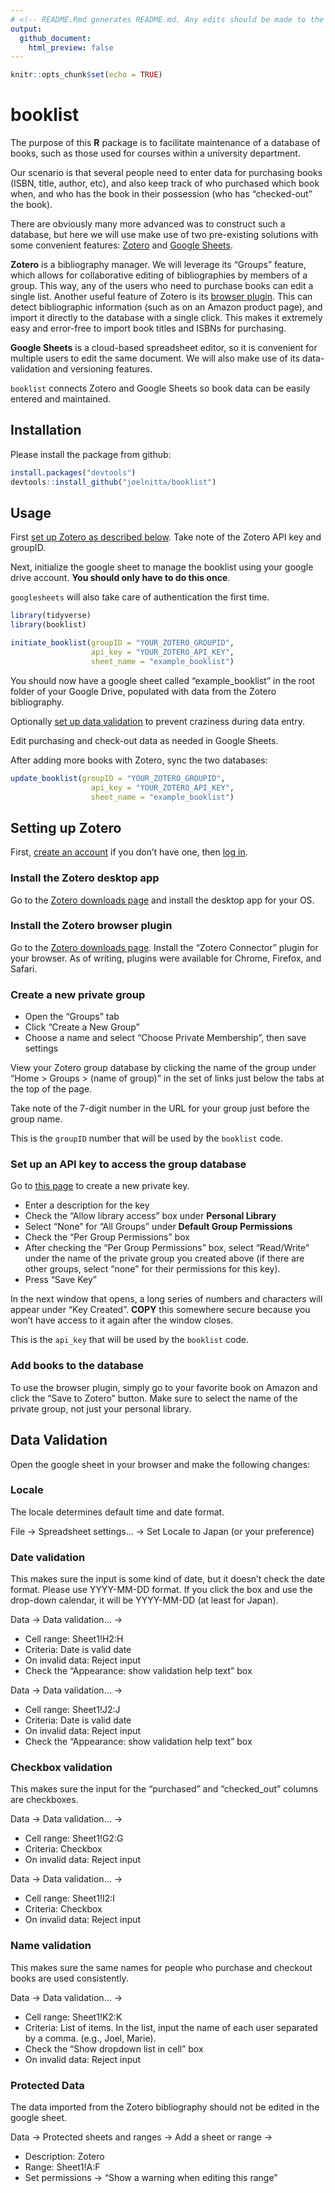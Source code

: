 ```yaml
---
# <!-- README.Rmd generates README.md. Any edits should be made to the .Rmd file -->
output:
  github_document:
    html_preview: false
---
```

```r
knitr::opts_chunk$set(echo = TRUE)
```

# booklist

The purpose of this __R__ package is to facilitate maintenance of a database of books, such as those used for courses within a university department.

Our scenario is that several people need to enter data for purchasing books (ISBN, title, author, etc), and also keep track of who purchased which book when, and who has the book in their possession (who has "checked-out" the book).

There are obviously many more advanced was to construct such a database, but here we will use make use of two pre-existing solutions with some convenient features: [Zotero](https://www.zotero.org/) and [Google Sheets](https://www.google.com/sheets/about/).

__Zotero__ is a bibliography manager. We will leverage its "Groups" feature, which allows for collaborative editing of bibliographies by members of a group. This way, any of the users who need to purchase books can edit a single list. Another useful feature of Zotero is its [browser plugin](https://www.zotero.org/download/). This can detect bibliographic information (such as on an Amazon product page), and import it directly to the database with a single click. This makes it extremely easy and error-free to import book titles and ISBNs for purchasing.

__Google Sheets__ is a cloud-based spreadsheet editor, so it is convenient for multiple users to edit the same document. We will also make use of its data-validation and versioning features.

`booklist` connects Zotero and Google Sheets so book data can be easily entered and maintained.

## Installation

Please install the package from github:

```r
install.packages("devtools")
devtools::install_github("joelnitta/booklist")
```

## Usage

First [set up Zotero as described below](#setting-up-zotero). Take note of the Zotero API key and groupID. 

Next, initialize the google sheet to manage the booklist using your google drive account. __You should only have to do this once__.

`googlesheets` will also take care of authentication the first time.

```r
library(tidyverse)
library(booklist)

initiate_booklist(groupID = "YOUR_ZOTERO_GROUPID",
                  api_key = "YOUR_ZOTERO_API_KEY",
                  sheet_name = "example_booklist")
```

You should now have a google sheet called "example_booklist" in the root folder of your Google Drive, populated with data from the Zotero bibliography. 

Optionally [set up data validation](#data-validation) to prevent craziness during data entry.

Edit purchasing and check-out data as needed in Google Sheets.

After adding more books with Zotero, sync the two databases:

```r
update_booklist(groupID = "YOUR_ZOTERO_GROUPID",
                  api_key = "YOUR_ZOTERO_API_KEY",
                  sheet_name = "example_booklist")
```

## Setting up Zotero

First, [create an account](https://www.zotero.org/user/register) if you don't have one, then [log in](https://www.zotero.org/user/login/).

### Install the Zotero desktop app

Go to the [Zotero downloads page](https://www.zotero.org/download/) and install the desktop app for your OS.

### Install the Zotero browser plugin

Go to the [Zotero downloads page](https://www.zotero.org/download/). Install the "Zotero Connector" plugin for your browser. As of writing, plugins were available for Chrome, Firefox, and Safari.

### Create a new private group

- Open the "Groups" tab
- Click "Create a New Group"
- Choose a name and select "Choose Private Membership", then save settings

View your Zotero group database by clicking the name of the group under "Home > Groups > (name of group)" in the set of links just below the tabs at the top of the page.

Take note of the 7-digit number in the URL for your group just before the group name. 

This is the `groupID` number that will be used by the `booklist` code.

### Set up an API key to access the group database

Go to [this page](https://www.zotero.org/settings/keys/new) to create a new private key.

- Enter a description for the key
- Check the "Allow library access" box under __Personal Library__
- Select "None" for "All Groups" under __Default Group Permissions__
- Check the "Per Group Permissions" box
- After checking the "Per Group Permissions" box, select "Read/Write" under the name of the private group you created above (if there are other groups, select "none" for their permissions for this key).
- Press "Save Key"

In the next window that opens, a long series of numbers and characters will appear under "Key Created". __COPY__ this somewhere secure because you won't have access to it again after the window closes. 

This is the `api_key` that will be used by the `booklist` code.

### Add books to the database

To use the browser plugin, simply go to your favorite book on Amazon and click the "Save to Zotero" button. Make sure to select the name of the private group, not just your personal library.

## Data Validation

Open the google sheet in your browser and make the following changes:

### Locale

The locale determines default time and date format.

File -> Spreadsheet settings... -> Set Locale to Japan (or your preference)

### Date validation

This makes sure the input is some kind of date, but it doesn't check the date format. 
Please use YYYY-MM-DD format. If you click the box and use the drop-down calendar,
it will be YYYY-MM-DD (at least for Japan).

Data -> Data validation... -> 
	
- Cell range: Sheet1!H2:H
- Criteria: Date is valid date
- On invalid data: Reject input
- Check the "Appearance: show validation help text" box
	
Data -> Data validation... -> 

- Cell range: Sheet1!J2:J
- Criteria: Date is valid date
- On invalid data: Reject input
- Check the "Appearance: show validation help text" box
	
### Checkbox validation

This makes sure the input for the "purchased" and "checked_out" columns are checkboxes.

Data -> Data validation... ->

- Cell range: Sheet1!G2:G
- Criteria: Checkbox
- On invalid data: Reject input

Data -> Data validation... ->

- Cell range: Sheet1!I2:I
- Criteria: Checkbox
- On invalid data: Reject input

### Name validation

This makes sure the same names for people who purchase and checkout books are used consistently.

Data -> Data validation... ->

- Cell range: Sheet1!K2:K
- Criteria: List of items. In the list, input the name of each user separated by a comma. (e.g., Joel, Marie).
- Check the "Show dropdown list in cell" box
- On invalid data: Reject input

### Protected Data

The data imported from the Zotero bibliography should not be edited in the google sheet.

Data -> Protected sheets and ranges -> Add a sheet or range -> 

- Description: Zotero
- Range: Sheet1!A:F
- Set permissions -> "Show a warning when editing this range"
	
